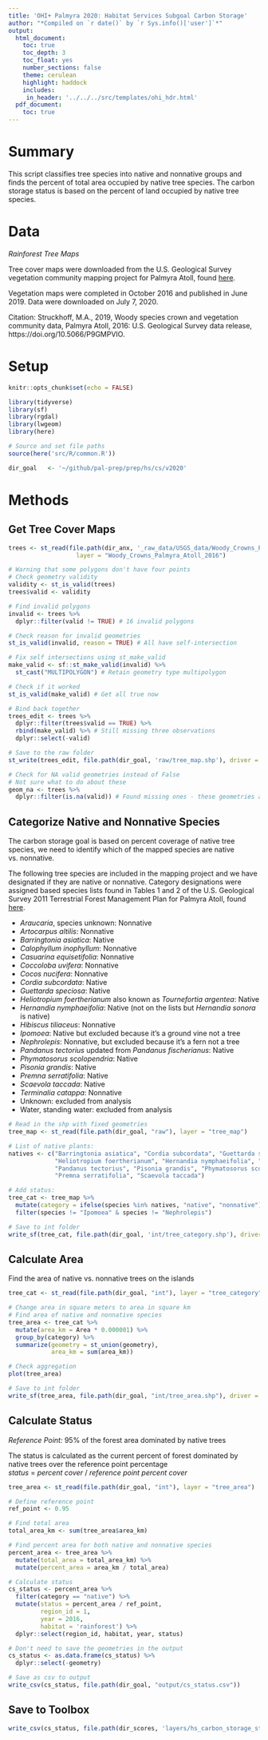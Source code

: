 ```yaml
---
title: 'OHI+ Palmyra 2020: Habitat Services Subgoal Carbon Storage'
author: "*Compiled on `r date()` by `r Sys.info()['user']`*"
output: 
  html_document:
    toc: true
    toc_depth: 3 
    toc_float: yes
    number_sections: false
    theme: cerulean
    highlight: haddock
    includes: 
     in_header: '../../../src/templates/ohi_hdr.html' 
  pdf_document:
    toc: true
---
```


# Summary

This script classifies tree species into native and nonnative groups and finds the percent of total area occupied by native tree species. The carbon storage status is based on the percent of land occupied by native tree species.      

# Data 

*Rainforest Tree Maps*   

Tree cover maps were downloaded from the U.S. Geological Survey vegetation community mapping project for Palmyra Atoll, found [here](https://www.sciencebase.gov/catalog/item/5c66fc5be4b0fe48cb3aca49).    

Vegetation maps were completed in October 2016 and published in June 2019. Data were downloaded on July 7, 2020.    

Citation: Struckhoff, M.A., 2019, Woody species crown and vegetation community data, Palmyra Atoll, 2016: U.S. Geological Survey data release, https://doi.org/10.5066/P9GMPVIO.  

# Setup

```r
knitr::opts_chunk$set(echo = FALSE)

library(tidyverse)
library(sf)
library(rgdal)
library(lwgeom)
library(here)

# Source and set file paths
source(here('src/R/common.R'))

dir_goal   <- '~/github/pal-prep/prep/hs/cs/v2020'
```


# Methods

## Get Tree Cover Maps

```r

trees <- st_read(file.path(dir_anx, '_raw_data/USGS_data/Woody_Crowns_Palmyra_Atoll_2016'),
                   layer = "Woody_Crowns_Palmyra_Atoll_2016")

# Warning that some polygons don't have four points
# Check geometry validity
validity <- st_is_valid(trees)
trees$valid <- validity

# Find invalid polygons
invalid <- trees %>% 
  dplyr::filter(valid != TRUE) # 16 invalid polygons

# Check reason for invalid geometries
st_is_valid(invalid, reason = TRUE) # All have self-intersection

# Fix self intersections using st_make_valid
make_valid <- sf::st_make_valid(invalid) %>% 
  st_cast("MULTIPOLYGON") # Retain geometry type multipolygon

# Check if it worked
st_is_valid(make_valid) # Get all true now 

# Bind back together
trees_edit <- trees %>% 
  dplyr::filter(trees$valid == TRUE) %>% 
  rbind(make_valid) %>% # Still missing three observations
  dplyr::select(-valid)

# Save to the raw folder 
st_write(trees_edit, file.path(dir_goal, 'raw/tree_map.shp'), driver = "ESRI Shapefile")

# Check for NA valid geometries instead of False
# Not sure what to do about these 
geom_na <- trees %>% 
  dplyr::filter(is.na(valid)) # Found missing ones - these geometries are corrupt not invalid

```

## Categorize Native and Nonnative Species

The carbon storage goal is based on percent coverage of native tree species, we need to identify which of the mapped species are native vs. nonnative.   

The following tree species are included in the mapping project and we have designated if they are native or nonnative. Category designations were assigned based species lists found in Tables 1 and 2 of the U.S. Geological Survey 2011 Terrestrial Forest Management Plan for Palmyra Atoll, found [here](https://permanent.fdlp.gov/gpo119875/ofr20111007.pdf).         

 - *Araucaria*, species unknown: Nonnative      
 - *Artocarpus altilis*: Nonnative   
 - *Barringtonia asiatica*: Native   
 - *Calophyllum inophyllum*: Nonnative   
 - *Casuarina equisetifolia*: Nonnative     
 - *Coccoloba uvifera*: Nonnative   
 - *Cocos nucifera*: Nonnative   
 - *Cordia subcordata*: Native   
 - *Guettarda speciosa*: Native   
 - *Heliotropium foertherianum* also known as *Tournefortia argentea*: Native   
 - *Hernandia nymphaeifolia*: Native (not on the lists but *Hernandia sonora* is native)    
 - *Hibiscus tiliaceus*: Nonnative   
 - *Ipomoea*: Native but excluded because it's a ground vine not a tree     
 - *Nephrolepis*: Nonnative, but excluded because it's a fern not a tree      
 - *Pandanus tectorius* updated from *Pandanus fischerianus*: Native  
 - *Phymatosorus scolopendria*: Native 
 - *Pisonia grandis*: Native   
 - *Premna serratifolia*: Native   
 - *Scaevola taccada*: Native   
 - *Terminalia catappa*: Nonnative   
 - Unknown: excluded from analysis    
 - Water, standing water: excluded from analysis    
 
 
```r
# Read in the shp with fixed geometries 
tree_map <- st_read(file.path(dir_goal, "raw"), layer = "tree_map")

# List of native plants:
natives <- c("Barringtonia asiatica", "Cordia subcordata", "Guettarda speciosa",
             "Heliotropium foertherianum", "Hernandia nymphaeifolia", "Ipomoea",
             "Pandanus tectorius", "Pisonia grandis", "Phymatosorus scolopendria",
             "Premna serratifolia", "Scaevola taccada")

# Add status:
tree_cat <- tree_map %>% 
  mutate(category = ifelse(species %in% natives, "native", "nonnative")) %>% 
  filter(species != "Ipomoea" & species != "Nephrolepis")

# Save to int folder
write_sf(tree_cat, file.path(dir_goal, 'int/tree_category.shp'), driver = "ESRI Shapefile")
```
 
## Calculate Area 

Find the area of native vs. nonnative trees on the islands   

```r

tree_cat <- st_read(file.path(dir_goal, "int"), layer = "tree_category") 

# Change area in square meters to area in square km 
# Find area of native and nonnative species
tree_area <- tree_cat %>% 
  mutate(area_km = Area * 0.000001) %>% 
  group_by(category) %>% 
  summarize(geometry = st_union(geometry),
            area_km = sum(area_km))

# Check aggregation 
plot(tree_area)

# Save to int folder
write_sf(tree_area, file.path(dir_goal, "int/tree_area.shp"), driver = "ESRI Shapefile", overwrite = TRUE)

```

## Calculate Status
 
*Reference Point:* 95% of the forest area dominated by native trees   


The status is calculated as the current percent of forest dominated by native trees over the reference point percentage   
$status~=~percent~cover~/~reference~point~percent~cover$   
 
```r

tree_area <- st_read(file.path(dir_goal, "int"), layer = "tree_area") 

# Define reference point
ref_point <- 0.95 

# Find total area
total_area_km <- sum(tree_area$area_km)

# Find percent area for both native and nonnative species
percent_area <- tree_area %>% 
  mutate(total_area = total_area_km) %>% 
  mutate(percent_area = area_km / total_area)

# Calculate status 
cs_status <- percent_area %>% 
  filter(category == "native") %>% 
  mutate(status = percent_area / ref_point,
         region_id = 1,
         year = 2016,
         habitat = 'rainforest') %>% 
  dplyr::select(region_id, habitat, year, status)

# Don't need to save the geometries in the output
cs_status <- as.data.frame(cs_status) %>% 
  dplyr::select(-geometry)

# Save as csv to output
write_csv(cs_status, file.path(dir_goal, "output/cs_status.csv"))
```


## Save to Toolbox 

```r
write_csv(cs_status, file.path(dir_scores, 'layers/hs_carbon_storage_status.csv'))
```
 
 
